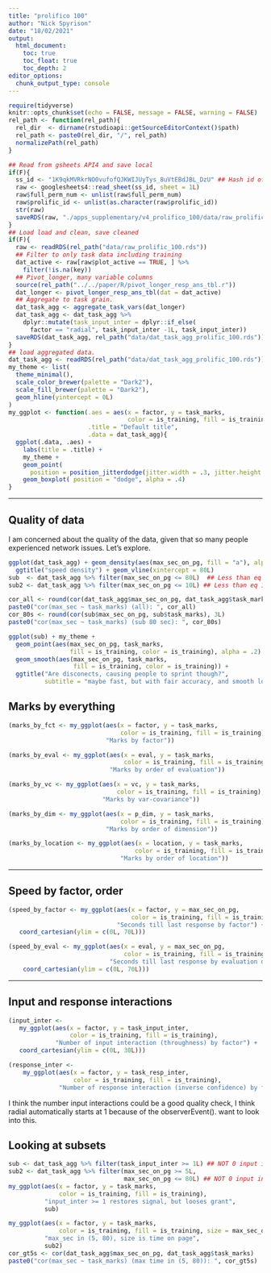 ```yaml
---
title: "prolifico 100"
author: "Nick Spyrison"
date: "18/02/2021"
output: 
  html_document:
    toc: true
    toc_float: true
    toc_depth: 2
editor_options: 
  chunk_output_type: console
---
```

```r
require(tidyverse)
knitr::opts_chunk$set(echo = FALSE, message = FALSE, warning = FALSE)
rel_path <- function(rel_path){
  rel_dir  <- dirname(rstudioapi::getSourceEditorContext()$path)
  rel_path <- paste0(rel_dir, "/", rel_path)
  normalizePath(rel_path)
}

## Read from gsheets API4 and save local
if(F){
  ss_id <- "1K9qkMVRkrNO0vufofQJKWIJUyTys_8uVtEBdJBL_DzU" ## Hash id of the google sheet
  raw <- googlesheets4::read_sheet(ss_id, sheet = 1L)
  raw$full_perm_num <- unlist(raw$full_perm_num)
  raw$prolific_id <- unlist(as.character(raw$prolific_id))
  str(raw)
  saveRDS(raw, "./apps_supplementary/v4_prolifico_100/data/raw_prolific_100.rds")
}
## Load load and clean, save cleaned
if(F){
  raw <- readRDS(rel_path("data/raw_prolific_100.rds"))
  ## Filter to only task data including training
  dat_active <- raw[raw$plot_active == TRUE, ] %>%
    filter(!is.na(key))
  ## Pivot_longer, many variable columns 
  source(rel_path("../../paper/R/pivot_longer_resp_ans_tbl.r"))
  dat_longer <- pivot_longer_resp_ans_tbl(dat = dat_active)
  ## Aggregate to task grain.
  dat_task_agg <- aggregate_task_vars(dat_longer)
  dat_task_agg <- dat_task_agg %>%
    dplyr::mutate(task_input_inter = dplyr::if_else(
      factor == "radial", task_input_inter -1L, task_input_inter))
  saveRDS(dat_task_agg, rel_path("data/dat_task_agg_prolific_100.rds"))
}
## load aggregated data.
dat_task_agg <- readRDS(rel_path("data/dat_task_agg_prolific_100.rds"))
my_theme <- list(
  theme_minimal(),
  scale_color_brewer(palette = "Dark2"),
  scale_fill_brewer(palette = "Dark2"),
  geom_hline(yintercept = 0L)
)
my_ggplot <- function(.aes = aes(x = factor, y = task_marks,
                                 color = is_training, fill = is_training),
                      .title = "Default title",
                      .data = dat_task_agg){
  ggplot(.data, .aes) +
    labs(title = .title) +
    my_theme +
    geom_point(
      position = position_jitterdodge(jitter.width = .3, jitter.height = .05), alpha = .2) +
    geom_boxplot( position = "dodge", alpha = .4)
}
```

______

## Quality of data

I am concerned about the quality of the data, given that so many people experienced network issues. Let's explore.

```r
ggplot(dat_task_agg) + geom_density(aes(max_sec_on_pg, fill = "a"), alpha = .5) + my_theme +
  ggtitle("speed density") + geom_vline(xintercept = 80L)
sub  <- dat_task_agg %>% filter(max_sec_on_pg <= 80L)  ## Less than eq 80 sec.
sub2 <- dat_task_agg %>% filter(max_sec_on_pg <= 10L) ## Less than eq 10 sec.

cor_all <- round(cor(dat_task_agg$max_sec_on_pg, dat_task_agg$task_marks), 3L)
paste0("cor(max_sec ~ task_marks) (all): ", cor_all)
cor_80s <- round(cor(sub$max_sec_on_pg, sub$task_marks), 3L)
paste0("cor(max_sec ~ task_marks) (sub 80 sec): ", cor_80s)

ggplot(sub) + my_theme +
  geom_point(aes(max_sec_on_pg, task_marks,
                 fill = is_training, color = is_training), alpha = .2) +
  geom_smooth(aes(max_sec_on_pg, task_marks,
                  fill = is_training, color = is_training)) +
  ggtitle("Are disconects, causing people to sprint though?",
          subtitle = "maybe fast, but with fair accuracy, and smooth loess.")
```


## Marks by everything

```r
(marks_by_fct <- my_ggplot(aes(x = factor, y = task_marks,
                               color = is_training, fill = is_training),
                           "Marks by factor"))

(marks_by_eval <- my_ggplot(aes(x = eval, y = task_marks,
                                color = is_training, fill = is_training),
                            "Marks by order of evaluation"))

(marks_by_vc <- my_ggplot(aes(x = vc, y = task_marks,
                              color = is_training, fill = is_training),
                          "Marks by var-covariance"))

(marks_by_dim <- my_ggplot(aes(x = p_dim, y = task_marks,
                               color = is_training, fill = is_training),
                           "Marks by order of dimension"))

(marks_by_location <- my_ggplot(aes(x = location, y = task_marks,
                                   color = is_training, fill = is_training),
                               "Marks by order of location"))
```

______

## Speed by factor, order

```r
(speed_by_factor <- my_ggplot(aes(x = factor, y = max_sec_on_pg,
                                  color = is_training, fill = is_training),
                              "Seconds till last response by factor") +
   coord_cartesian(ylim = c(0L, 70L)))

(speed_by_eval <- my_ggplot(aes(x = eval, y = max_sec_on_pg,
                                color = is_training, fill = is_training),
                            "Seconds till last response by evaluation order") +
    coord_cartesian(ylim = c(0L, 70L)))
```

______

## Input and response interactions

```r
(input_inter <-
   my_ggplot(aes(x = factor, y = task_input_inter,
                 color = is_training, fill = is_training),
             "Number of input interaction (throughness) by factor") +
   coord_cartesian(ylim = c(0L, 30L)))

(response_inter <-
    my_ggplot(aes(x = factor, y = task_resp_inter,
                  color = is_training, fill = is_training),
              "Number of response interaction (inverse confidence) by factor"))
```

I think the number input interactions could be a good quality check, I think radial automatically starts at 1 because of the observerEvent(). want to look into this.

## Looking at subsets

```r
sub <- dat_task_agg %>% filter(task_input_inter >= 1L) ## NOT 0 input interactions
sub2 <- dat_task_agg %>% filter(max_sec_on_pg >= 5L,
                                max_sec_on_pg <= 80L) ## NOT 0 input interactions
my_ggplot(aes(x = factor, y = task_marks,
              color = is_training, fill = is_training),
          "input_inter >= 1 restores signal, but looses grant",
          sub)

my_ggplot(aes(x = factor, y = task_marks,
              color = is_training, fill = is_training, size = max_sec_on_pg),
          "max_sec in (5, 80), size is time on page",
          sub2)
cor_gt5s <- cor(dat_task_agg$max_sec_on_pg, dat_task_agg$task_marks)
paste0("cor(max_sec ~ task_marks) (max time in (5, 80)): ", cor_gt5s)
```

